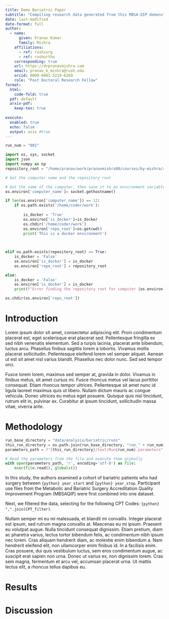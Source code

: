 ```yaml
---  
title: Demo Bariatric Paper
subtitle: "Compiling research data generated from this MBSA-QIP demonstration"  
date: last-modified  
date-format: full  
author:  
  - name:  
      given: Pranav Kumar  
      family: Mishra  
    affiliations:  
      - ref: rushsurg  
      - ref: rushortho  
    corresponding: true  
    url: https://drpranavmishra.com  
    email: pranav_k_mishra@rush.edu  
    orcid: 0000-0001-5219-6269    
    role: "Post Doctoral Research Fellow"  
format:  
  html:  
    code-fold: true 
  pdf: default
  arxiv-pdf:
    keep-tex: true 
    
execute:   
  enabled: true  
  echo: false  
  output: asis #true  
---
```

```python
run_num = "001"
```


```python
import os, sys, socket
import json
import numpy as np
repository_root = "/home/pranav/work/pranavmishra90/courses/by-mishra/research-data-management"

# Get the computer name and the repository root

# Get the name of the computer, then save it to an environment variable
os.environ['computer_name']= socket.gethostname()

if len(os.environ['computer_name']) == 12:
    if os.path.exists('/home/coder/work'):
        
        is_docker = 'True'
        os.environ['is_docker']=is_docker
        os.chdir('/home/coder/work')
        os.environ['repo_root']=os.getcwd()
        print('This is a docker environment')

    
   
elif os.path.exists(repository_root) == True:
    is_docker = 'False'
    os.environ['is_docker'] = is_docker
    os.environ['repo_root'] = repository_root

else:
    is_docker = 'False'
    os.environ['is_docker'] = is_docker
    print(f"Error finding the repository root for computer {os.environ['computer_name']}")

os.chdir(os.environ['repo_root'])
```

# Introduction
Lorem ipsum dolor sit amet, consectetur adipiscing elit. Proin condimentum placerat est, eget scelerisque erat placerat sed. Pellentesque fringilla ex sed nibh venenatis elementum. Sed a turpis lacinia, placerat ante bibendum, luctus arcu. Phasellus finibus sagittis lorem a lobortis. Vivamus mollis placerat sollicitudin. Pellentesque eleifend lorem vel semper aliquet. Aenean ut est sit amet nisl varius blandit. Phasellus nec dolor nunc. Sed sed tempor orci.

Fusce lorem lorem, maximus sed semper at, gravida in dolor. Vivamus in finibus metus, sit amet cursus mi. Fusce rhoncus metus vel lacus porttitor consequat. Etiam rhoncus tempor ultrices. Pellentesque sit amet nunc id ligula laoreet maximus quis ut libero. Nullam dictum mauris ac congue vehicula. Donec ultrices eu metus eget posuere. Quisque quis nisl tincidunt, rutrum elit in, pulvinar ex. Curabitur at ipsum tincidunt, sollicitudin massa vitae, viverra ante.

# Methodology

```python
run_base_directory = "data/analysis/bariatric/runs"
this_run_directory = os.path.join(run_base_directory, "run_" + run_num)
parameters_path = f"{this_run_directory}/text/Run{run_num}.parameters"

# Read the parameters from the file and execute them globally
with open(parameters_path, 'r', encoding='utf-8') as file:
    exec(file.read(), globals())
```

In this study, the authors examined a cohort of bariatric patients who had surgery between `{python} year_start` and `{python} year_stop`. Participant use files from the Metabolic and Bariatric Surgery Accreditation Quality Improvement Program (MBSAQIP) were first combined into one dataset.

Next, we filtered the data, selecting for the following CPT Codes: `{python} ",".join(CPT_filter)`.

Nullam semper mi eu mi malesuada, et blandit mi convallis. Integer placerat est ipsum, sed rutrum magna convallis at. Maecenas eu mi ipsum. Praesent eu volutpat augue. Nulla tincidunt consequat dignissim. Etiam pretium, diam ac pharetra varius, lectus tortor bibendum felis, ac condimentum nibh ipsum nec lorem. Cras aliquam hendrerit diam, ac molestie enim bibendum a. Nam hendrerit eleifend elit, non ullamcorper enim finibus id. In a facilisis enim. Cras posuere, dui quis vestibulum luctus, sem eros condimentum augue, ac suscipit erat sapien non urna. Donec ut varius ex, non dignissim lorem. Cras sem magna, fermentum et arcu vel, accumsan placerat urna. Ut mattis lectus elit, a rhoncus tellus dapibus eu.

# Results


# Discussion